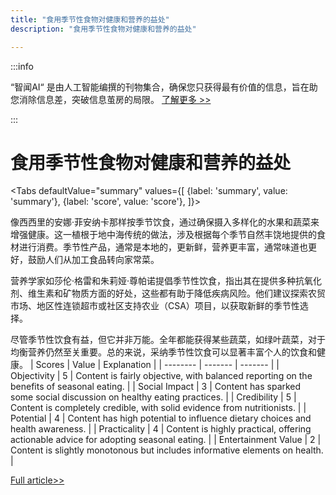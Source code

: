 ```yaml
---
title: "食用季节性食物对健康和营养的益处"
description: "食用季节性食物对健康和营养的益处"

---
```



:::info

“智闻AI“ 是由人工智能编撰的刊物集合，确保您只获得最有价值的信息，旨在助您消除信息差，突破信息茧房的局限。  [了解更多 >>](/)

:::

# 食用季节性食物对健康和营养的益处


<Tabs
	defaultValue="summary"
	values={[
	{label: 'summary', value: 'summary'},
	{label: 'score', value: 'score'},
]}>
<TabItem value="summary">


像西西里的安娜·菲安纳卡那样按季节饮食，通过确保摄入多样化的水果和蔬菜来增强健康。这一植根于地中海传统的做法，涉及根据每个季节自然丰饶地提供的食材进行消费。季节性产品，通常是本地的，更新鲜，营养更丰富，通常味道也更好，鼓励人们从加工食品转向家常菜。

营养学家如莎伦·格雷和朱莉娅·尊帕诺提倡季节性饮食，指出其在提供多种抗氧化剂、维生素和矿物质方面的好处，这些都有助于降低疾病风险。他们建议探索农贸市场、地区性连锁超市或社区支持农业（CSA）项目，以获取新鲜的季节性选择。

尽管季节性饮食有益，但它并非万能。全年都能获得某些蔬菜，如绿叶蔬菜，对于均衡营养仍然至关重要。总的来说，采纳季节性饮食可以显著丰富个人的饮食和健康。
</TabItem>
<TabItem value="score">
	| Scores     | Value   | Explanation |
	| -------- | ------- | ------- |
	| Objectivity  | 5    | Content is fairly objective, with balanced reporting on the benefits of seasonal eating.    |
	| Social Impact | 3     | Content has sparked some social discussion on healthy eating practices.    |
	| Credibility    | 5    | Content is completely credible, with solid evidence from nutritionists.    |
	| Potential    | 4    | Content has high potential to influence dietary choices and health awareness.    |
	| Practicality    | 4    | Content is highly practical, offering actionable advice for adopting seasonal eating.    |
	| Entertainment Value    | 2    | Content is slightly monotonous but includes informative elements on health.    |
</TabItem>
</Tabs>

[Full article>>](https://apnews.com/article/eating-seasonal-food-wellness-af4b2b91e3eee41bb8fe8089463547e6)
